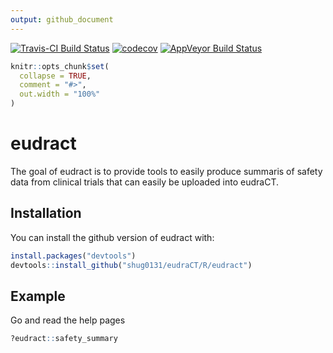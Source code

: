 ---
output: github_document
---

[![Travis-CI Build Status](https://travis-ci.com/shug0131/eudraCT.svg?branch=master)](https://travis-ci.com/shug0131/eudraCT)
[![codecov](https://codecov.io/github/shug0131/eudraCT/branch/master/graphs/badge.svg)](https://codecov.io/github/shug0131/eudraCT)
[![AppVeyor Build Status](https://ci.appveyor.com/api/projects/status/github/shug0131/cctu?branch=master&svg=true)](https://ci.appveyor.com/project/shug0131/cctu)




<!-- README.md is generated from README.Rmd. Please edit that file -->

```{r setup, include = FALSE}
knitr::opts_chunk$set(
  collapse = TRUE,
  comment = "#>",
  out.width = "100%"
)
```
# eudract

The goal of eudract is to provide tools to easily produce summaris of safety data from clinical trials that can easily be uploaded into eudraCT. 

## Installation

You can install the github version of eudract with:

``` r
install.packages("devtools")
devtools::install_github("shug0131/eudraCT/R/eudract")
```

## Example

Go and read the help pages

```{r example}
?eudract::safety_summary
```


